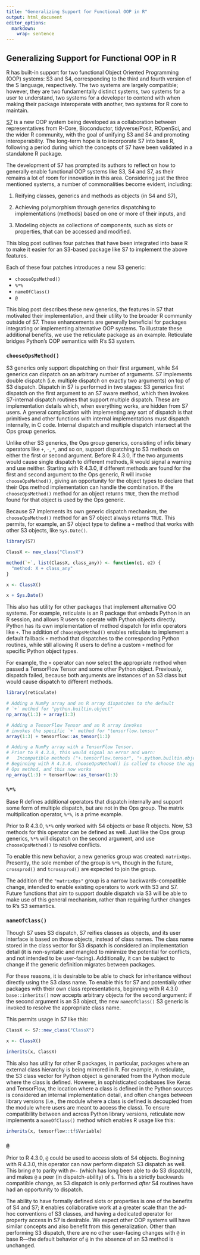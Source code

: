 ```yaml
---
title: "Generalizing Support for Functional OOP in R"
output: html_document
editor_options:
  markdown:
    wrap: sentence
---
```


## Generalizing Support for Functional OOP in R

R has built-in support for two functional Object Oriented Programming (OOP) systems: S3 and S4, corresponding to the third and fourth version of the S language, respectively.
The two systems are largely compatible; however, they are two fundamentally distinct systems, two systems for a user to understand, two systems for a developer to contend with when making their package interoperate with another, two systems for R core to maintain.

[S7](https://rconsortium.github.io/S7/index.html) is a new OOP system being developed as a collaboration between representatives from R-Core, Bioconductor, tidyverse/Posit, ROpenSci, and the wider R community, with the goal of unifying S3 and S4 and promoting interoperability.
The long-term hope is to incorporate S7 into base R, following a period during which the concepts of S7 have been validated in a standalone R package.

The development of S7 has prompted its authors to reflect on how to generally enable functional OOP systems like S3, S4 and S7, as their remains a lot of room for innovation in this area.
Considering just the three mentioned systems, a number of commonalities become evident, including:

1.  Reifying classes, generics and methods as objects (in S4 and S7),

2.  Achieving polymorphism through generics dispatching to implementations (methods) based on one or more of their inputs, and

3.  Modeling objects as collections of components, such as slots or properties, that can be accessed and modified.

This blog post outlines four patches that have been integrated into base R to make it easier for an S3-based package like S7 to implement the above features.

Each of these four patches introduces a new S3 generic:

-   `chooseOpsMethod()`
-   `%*%`
-   `nameOfClass()`
-   `@`

This blog post describes these new generics, the features in S7 that motivated their implementation, and their utility to the broader R community outside of S7.
These enhancements are generally beneficial for packages integrating or implementing alternative OOP systems.
To illustrate these additional benefits, we use the reticulate package as an example.
Reticulate bridges Python's OOP semantics with R's S3 system.

### `chooseOpsMethod()`

S3 generics only support dispatching on their first argument, while S4 generics can dispatch on an arbitrary number of arguments.
S7 implements double dispatch (i.e. multiple dispatch on exactly two arguments) on top of S3 dispatch.
Dispatch in S7 is performed in two stages: S3 generics first dispatch on the first argument to an S7 aware method, which then invokes S7-internal dispatch routines that support multiple dispatch.
These are implementation details which, when everything works, are hidden from S7 users.
A general complication with implementing any sort of dispatch is that primitives and other functions with internal implementations must dispatch internally, in C code.
Internal dispatch and multiple dispatch intersect at the Ops group generics.

Unlike other S3 generics, the Ops group generics, consisting of infix binary operators like `+`, `-`, `*`, and so on, support dispatching to S3 methods on either the first or second argument.
Before R 4.3.0, if the two arguments would cause single dispatch to different methods, R would signal a warning and use neither.
Starting with R 4.3.0, if different methods are found for the first and second argument to the Ops generic, R will invoke `chooseOpsMethod()`, giving an opportunity for the object types to declare that their Ops method implementation can handle the combination.
If the `chooseOpsMethod()` method for an object returns `TRUE`, then the method found for that object is used by the Ops generic.

Because S7 implements its own generic dispatch mechanism, the `chooseOpsMethod()` method for an S7 object always returns `TRUE`.
This permits, for example, an S7 object type to define a `+` method that works with other S3 objects, like `Sys.Date()`.

```r
library(S7)

ClassX <- new_class("ClassX")

method(`+`, list(ClassX, class_any)) <- function(e1, e2) {
  "method: X + class_any"
}

x <- ClassX()

x + Sys.Date()
```

This also has utility for other packages that implement alternative OO systems.
For example, reticulate is an R package that embeds Python in an R session, and allows R users to operate with Python objects directly.
Python has its own implementation of method dispatch for infix operators like `+`.
The addition of `chooseOpsMethod()` enables reticulate to implement a default fallback `+` method that dispatches to the corresponding Python routines, while still allowing R users to define a custom `+` method for specific Python object types.

For example, the `+` operator can now select the appropriate method when passed a TensorFlow Tensor and some other Python object.
Previously, dispatch failed, because both arguments are instances of an S3 class but would cause dispatch to different methods.

```r
library(reticulate)

# Adding a NumPy array and an R array dispatches to the default
# `+` method for "python.builtin.object"
np_array(1:3) + array(1:3)

# Adding a TensorFlow Tensor and an R array invokes
# invokes the specific `+` method for "tensorflow.tensor"
array(1:3) + tensorflow::as_tensor(1:3)

# Adding a NumPy array with a TensorFlow Tensor.
# Prior to R 4.3.0, this would signal an error and warn:
#   Incompatible methods ("+.tensorflow.tensor", "+.python.builtin.object")
# Beginning with R 4.3.0, chooseOpsMethod() is called to choose the appropriate
# Ops method, and this now works
np_array(1:3) + tensorflow::as_tensor(1:3)
```

### `%*%`

Base R defines additional operators that dispatch internally and support some form of multiple dispatch, but are not in the Ops group. The matrix multiplication operator, `%*%`, is a prime example.

Prior to R 4.3.0, `%*%` only worked with S4 objects or base R objects.
Now, S3 methods for this operator can be defined as well.
Just like the Ops group generics, `%*%` will dispatch on the second argument, and use `chooseOpsMethod()` to resolve conflicts.

To enable this new behavior, a new generics group was created: `matrixOps`.
Presently, the sole member of the group is `%*%`, though in the future, `crossprod()` and `tcrossprod()` are expected to join the group.

The addition of the `"matrixOps"` group is a narrow backwards-compatible change, intended to enable existing operators to work with S3 and S7.
Future functions that aim to support double dispatch via S3 will be able to make use of this general mechanism, rather than requiring further changes to R's S3 semantics.

### `nameOfClass()`

Though S7 uses S3 dispatch, S7 reifies classes as objects, and its user interface is based on those objects, instead of class names.
The class name stored in the class vector for S3 dispatch is considered an implementation detail (it is non-syntatic and mangled to minimize the potential for conflicts, and not intended to be user-facing).
Additionally, it can be subject to change if the generic definition migrates between packages.

For these reasons, it is desirable to be able to check for inheritance without directly using the S3 class name.
To enable this for S7 and potentially other packages with their own class representations, beginning with R 4.3.0 `base::inherits()` now accepts arbitrary objects for the second argument: if the second argument is an S3 object, the new `nameOfClass()` S3 generic is invoked to resolve the appropriate class name.

This permits usage in S7 like this:

```r
ClassX <- S7::new_class("ClassX")

x <- ClassX()

inherits(x, ClassX)
```

This also has utility for other R packages, in particular, packages where an external class hierarchy is being mirrored in R.
For example, in reticulate, the S3 class vector for Python object is generated from the Python module where the class is defined.
However, in sophisticated codebases like Keras and TensorFlow, the location where a class is defined in the Python sources is considered an internal implementation detail, and often changes between library versions (i.e., the module where a class is defined is decoupled from the module where users are meant to access the class).
To ensure compatibility between and across Python library versions, reticulate now implements a `nameOfClass()` method which enables R usage like this:

```r
inherits(x, tensorflow::tf$Variable)
```

### `@`

Prior to R 4.3.0, `@` could be used to access slots of S4 objects.
Beginning with R 4.3.0, this operator can now perform dispatch S3 dispatch as well.
This bring `@` to parity with `@<-` (which has long been able to do S3 dispatch), and makes `@` a peer (in dispatch-ability) of `$`.
This is a strictly backwards compatible change, as S3 dispatch is only performed *after* S4 routines have had an opportunity to dispatch.

The ability to have formally defined slots or properties is one of the benefits of S4 and S7; it enables collaborative work at a greater scale than the ad-hoc conventions of S3 classes, and having a dedicated operator for property access in S7 is desirable.
We expect other OOP systems will have similar concepts and also benefit from this generalization.
Other than performing S3 dispatch, there are no other user-facing changes with `@` in base R---the default behavior of `@` in the absence of an S3 method is unchanged.
